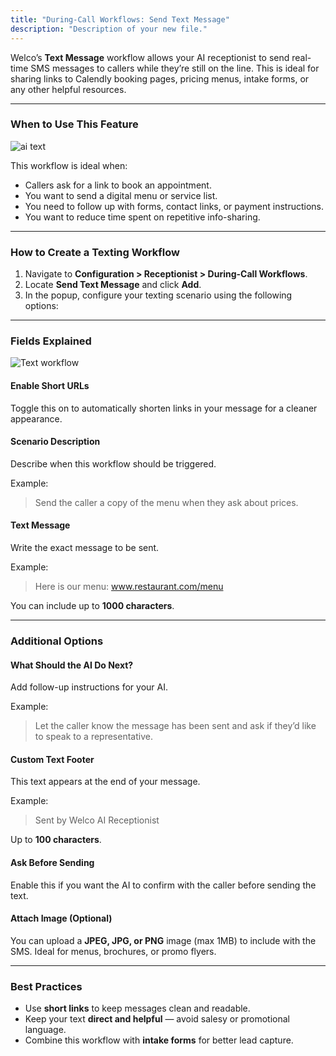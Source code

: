 ```yaml
---
title: "During-Call Workflows: Send Text Message"
description: "Description of your new file."
---
```


Welco’s **Text Message** workflow allows your AI receptionist to send real-time SMS messages to callers while they’re still on the line. This is ideal for sharing links to Calendly booking pages, pricing menus, intake forms, or any other helpful resources.

---

### **When to Use This Feature**

![ai text](/images/Screenshot2025-05-24at11.52.08AM.png)

This workflow is ideal when:

- Callers ask for a link to book an appointment.
- You want to send a digital menu or service list.
- You need to follow up with forms, contact links, or payment instructions.
- You want to reduce time spent on repetitive info-sharing.

---

### **How to Create a Texting Workflow**

1. Navigate to **Configuration \> Receptionist \> During-Call Workflows**.
2. Locate **Send Text Message** and click **Add**.
3. In the popup, configure your texting scenario using the following options:

---

### **Fields Explained**

![Text workflow](/images/Screenshot2025-05-24at11.51.43AM.png)

#### **Enable Short URLs**

Toggle this on to automatically shorten links in your message for a cleaner appearance.

#### **Scenario Description**

Describe when this workflow should be triggered.

Example:

> Send the caller a copy of the menu when they ask about prices.

#### **Text Message**

Write the exact message to be sent.

Example:

> Here is our menu: www.restaurant.com/menu

You can include up to **1000 characters**.

---

### **Additional Options**

#### **What Should the AI Do Next?**

Add follow-up instructions for your AI.

Example:

> Let the caller know the message has been sent and ask if they’d like to speak to a representative.

#### **Custom Text Footer**

This text appears at the end of your message.

Example:

> Sent by Welco AI Receptionist

Up to **100 characters**.

#### **Ask Before Sending**

Enable this if you want the AI to confirm with the caller before sending the text.

#### **Attach Image (Optional)**

You can upload a **JPEG, JPG, or PNG** image (max 1MB) to include with the SMS. Ideal for menus, brochures, or promo flyers.

---

### **Best Practices**

- Use **short links** to keep messages clean and readable.
- Keep your text **direct and helpful** — avoid salesy or promotional language.
- Combine this workflow with **intake forms** for better lead capture.